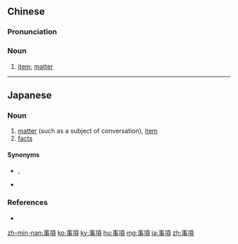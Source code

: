 {{also|事项}}
==Chinese==
{{zh-forms|s=事项}}

===Pronunciation===
{{zh-pron
|m=shìxiàng
|c=si6 hong6
|h=pfs=sṳ-hong
|mn=qz:sīr-hǎng/tw,xm,zz:sū-hāng
|cat=n
}}

===Noun===
{{zh-noun}}

# [[item]]; [[matter]]
#: {{zh-x|注意 事項|matters requiring attention}}

{{zh-cat|Advanced}}

----

==Japanese==
{{ja-kanjitab|じ|こう|yomi=on}}

===Noun===
{{ja-noun|じこう}}

# [[matter]] (such as a subject of conversation), [[item]]
# [[fact]]s

====Synonyms====
* {{sense|matter}} {{ja-r|事|こと}}, {{ja-r|事柄|ことがら}}
* {{sense|facts}} {{ja-r|事実|じじつ}}

===References===
* {{R:Shogakukan}}

[[zh-min-nan:事項]]
[[ko:事項]]
[[ky:事項]]
[[hu:事項]]
[[mg:事項]]
[[ja:事項]]
[[zh:事項]]